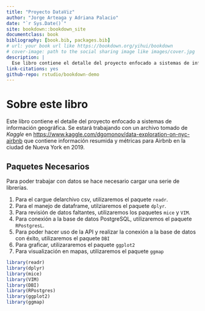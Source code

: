 ```yaml
--- 
title: "Proyecto DataViz"
author: "Jorge Arteaga y Adriana Palacio"
date: "`r Sys.Date()`"
site: bookdown::bookdown_site
documentclass: book
bibliography: [book.bib, packages.bib]
# url: your book url like https://bookdown.org/yihui/bookdown
# cover-image: path to the social sharing image like images/cover.jpg
description: |
  Ese libro contiene el detalle del proyecto enfocado a sistemas de información geográfica.
link-citations: yes
github-repo: rstudio/bookdown-demo
---
```


# Sobre este libro

Este libro contiene el detalle del proyecto enfocado a sistemas de información geográfica. Se estará trabajando con un archivo tomado de *Kaggle* en <https://www.kaggle.com/dgomonov/data-exploration-on-nyc-airbnb> que contiene información resumida y métricas para Airbnb en la ciudad de Nueva York en 2019.

## Paquetes Necesarios

Para poder trabajar con datos se hace necesario cargar una serie de librerías.

1. Para el cargue delarchivo csv, utilizaremos el paquete `readr`.
2. Para el manejo de dataframe, utilziaremos el paquete `dplyr`.
3. Para revisión de datos faltantes, utilizaremos los paquetes `mice` y `VIM`.
4. Para conexión a la base de datos PostgreSQL, utilizaremos el paquete `RPostgresL`.
5. Para poder hacer uso de la API y realizar la conexión a la base de datos con éxito, utilizaremos el paquete `DBI`
6. Para graficar, utilizararemos el paquete `ggplot2`
7. Para visualización en mapas, utilizaremos el paquete `ggmap`


```r
library(readr)
library(dplyr)
library(mice)
library(VIM)
library(DBI)
library(RPostgres)
library(ggplot2)
library(ggmap)
```

